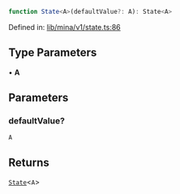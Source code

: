 ```ts
function State<A>(defaultValue?: A): State<A>
```

Defined in: [lib/mina/v1/state.ts:86](https://github.com/o1-labs/o1js/blob/46b9772d07785397c4bd76a102bc9f6730d321bb/src/lib/mina/v1/state.ts#L86)

## Type Parameters

• **A**

## Parameters

### defaultValue?

`A`

## Returns

[`State`](../type-aliases/State.mdx)\<`A`\>
